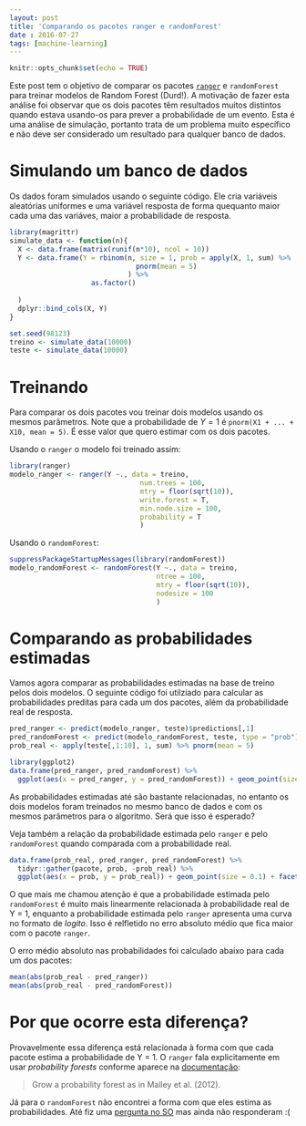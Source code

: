 ```yaml
---
layout: post
title: 'Comparando os pacotes ranger e randomForest'
date : 2016-07-27
tags: [machine-learning]
--- 
```


```r
knitr::opts_chunk$set(echo = TRUE)
```

Este post tem o objetivo de comparar os pacotes [`ranger`](https://github.com/imbs-hl/ranger) e `randomForest` para treinar
modelos de Random Forest (Durd!). A motivação de fazer esta análise foi observar que 
os dois pacotes têm resultados muitos distintos quando estava usando-os para prever a
probabilidade de um evento. Esta é uma análise de simulação, portanto trata de um problema 
muito específico e não deve ser considerado um resultado para qualquer banco de dados.

# Simulando um banco de dados

Os dados foram simulados usando o seguinte código. Ele cria variáveis aleatórias uniformes
e uma variável resposta de forma quequanto maior cada uma das variáves, maior a probabilidade
de resposta.

```r
library(magrittr)
simulate_data <- function(n){
  X <- data.frame(matrix(runif(n*10), ncol = 10))
  Y <- data.frame(Y = rbinom(n, size = 1, prob = apply(X, 1, sum) %>%
                               pnorm(mean = 5)
                             ) %>% 
                    as.factor()
                               
  ) 
  dplyr::bind_cols(X, Y)
}
```

```r
set.seed(98123)
treino <- simulate_data(10000)
teste <- simulate_data(10000)
```

# Treinando 

Para comparar os dois pacotes vou treinar dois modelos usando os mesmos parâmetros. Note que a probabilidade de $Y = 1$ é `pnorm(X1 + ... + X10, mean = 5)`. É esse valor que quero estimar com os dois pacotes.

Usando o `ranger` o modelo foi treinado assim:

```r
library(ranger)
modelo_ranger <- ranger(Y ~., data = treino, 
                                num.trees = 100, 
                                mtry = floor(sqrt(10)), 
                                write.forest = T, 
                                min.node.size = 100, 
                                probability = T
                                )
```

Usando o `randomForest`:

```r
suppressPackageStartupMessages(library(randomForest))
modelo_randomForest <- randomForest(Y ~., data = treino,
                                    ntree = 100, 
                                    mtry = floor(sqrt(10)),
                                    nodesize = 100
                                    )
```

# Comparando as probabilidades estimadas

Vamos agora comparar as probabilidades estimadas na base de treino pelos dois modelos.
O seguinte código foi utilziado para calcular as probabilidades preditas para cada um dos pacotes,
além da probabilidade real de resposta.
```r
pred_ranger <- predict(modelo_ranger, teste)$predictions[,1]
pred_randomForest <- predict(modelo_randomForest, teste, type = "prob")[,2]
prob_real <- apply(teste[,1:10], 1, sum) %>% pnorm(mean = 5)
```

```r
library(ggplot2)
data.frame(pred_ranger, pred_randomForest) %>% 
  ggplot(aes(x = pred_ranger, y = pred_randomForest)) + geom_point(size = 0.5)
```

As probabilidades estimadas até são bastante relacionadas, no entanto os dois modelos foram treinados no mesmo
banco de dados e com os mesmos parâmetros para o algoritmo. Será que isso é esperado?

Veja também a relação da probabilidade estimada pelo `ranger` e pelo `randomForest` quando comparada com a 
probabilidade real.

```r
data.frame(prob_real, pred_ranger, pred_randomForest) %>%
  tidyr::gather(pacote, prob, -prob_real) %>%
  ggplot(aes(x = prob, y = prob_real)) + geom_point(size = 0.1) + facet_wrap(~pacote)
```

O que mais me chamou atenção é que a probabilidade estimada pelo `randomForest` é muito mais linearmente
relacionada à probabilidade real de Y = 1, enquanto a probabilidade estimada pelo `ranger` apresenta uma
curva no formato de *logito*. Isso é relfletido no erro absoluto médio que fica maior com o pacote `ranger`.

O erro médio absoluto nas probabilidades foi calculado abaixo para cada um dos pacotes:

```r
mean(abs(prob_real - pred_ranger))
mean(abs(prob_real - pred_randomForest))
```

# Por que ocorre esta diferença?

Provavelmente essa diferença está relacionada à forma com que cada pacote estima a probabilidade
de Y = 1. O `ranger` fala explicitamente em usar *probability forests* conforme aparece na
[documentação](http://www.inside-r.org/packages/cran/ranger/docs/ranger): 

> Grow a probability forest as in Malley et al. (2012).

Já para o `randomForest` não encontrei a forma com que eles estima as probabilidades.
Até fiz uma [pergunta no SO](http://stackoverflow.com/q/38618955/3297472) mas ainda não responderam :(


















